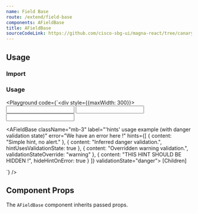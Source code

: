 ```yaml
---
name: Field Base
route: /extend/field-base
components: AFieldBase
title: AFieldBase
sourceCodeLink: https://github.com/cisco-sbg-ui/magna-react/tree/canary/framework/components/AFieldBase
---
```


## Usage

### Import

<ComponentImport components="AFieldBase" />

### Usage

<Playground
  code={`<div style={{maxWidth: 300}}>
  <AFieldBase
    className="mb-3"
    label="Label - Normal"
    hint="This is a sample of hint text below a form field">
    <input type='text' />
  </AFieldBase>
  <AFieldBase
    className="mb-3"
    label="Label - Warning"
    hint="This is a sample of hint text below a form field"
    validationState="warning">
    <input type='text' />
  </AFieldBase>
  <AFieldBase
    className="mb-3"
    label="Label - Danger"
    hint="This is a sample of hint text below a form field"
    validationState="danger">
    <input type='text' />
  </AFieldBase>

  <AFieldBase
    className="mb-3"
    label="'hints' usage example (with danger validation state)"
    error="We have an error here !"
    hints={[
        {
            content: "Simple hint, no alert."
        },
        {
            content: "Inferred danger validation.",
            hintUsesValidationState: true
        },
        {
            content: "Overridden warning validation.",
            validationStateOverride: "warning"
        },
        {
            content: "THIS HINT SHOULD BE HIDDEN !",
            hideHintOnError: true
        }
    ]}
    validationState="danger">
    [Children]
  </AFieldBase>
</div>
`}
/>

## Component Props

The `AFieldBase` component inherits passed props.

<Props of="AFieldBase" />
